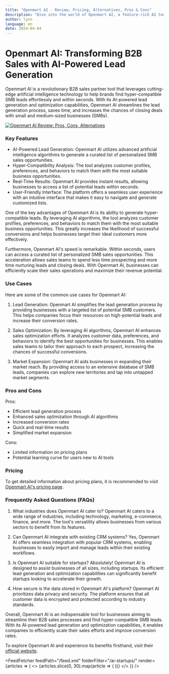```yaml
---
title: "Openmart AI - Review, Pricing, Alternatives, Pros & Cons"
description: "Dive into the world of Openmart AI, a feature-rich AI tool. Learn about its features, pricing, and how it's making an impact. Don't miss out!"
author: lynn
language: en
date: 2024-04-04
---
```


# Openmart AI: Transforming B2B Sales with AI-Powered Lead Generation
        
Openmart AI is a revolutionary B2B sales partner tool that leverages cutting-edge artificial intelligence technology to help brands find hyper-compatible SMB leads effortlessly and within seconds. With its AI-powered lead generation and optimization capabilities, Openmart AI streamlines the lead generation process, saves time, and increases the chances of closing deals with small and medium-sized businesses (SMBs).


<BlogHeader />


[![Openmart AI Review: Pros, Cons, Alternatives](/ai-startups/openmart-ai.png)](https://www.openmart.ai/)



### Key Features

- AI-Powered Lead Generation: Openmart AI utilizes advanced artificial intelligence algorithms to generate a curated list of personalized SMB sales opportunities.
- Hyper-Compatibility Analysis: The tool analyzes customer profiles, preferences, and behaviors to match them with the most suitable business opportunities.
- Real-Time Results: Openmart AI provides instant results, allowing businesses to access a list of potential leads within seconds.
- User-Friendly Interface: The platform offers a seamless user experience with an intuitive interface that makes it easy to navigate and generate customized lists.

One of the key advantages of Openmart AI is its ability to generate hyper-compatible leads. By leveraging AI algorithms, the tool analyzes customer profiles, preferences, and behaviors to match them with the most suitable business opportunities. This greatly increases the likelihood of successful conversions and helps businesses target their ideal customers more effectively.

Furthermore, Openmart AI's speed is remarkable. Within seconds, users can access a curated list of personalized SMB sales opportunities. This acceleration allows sales teams to spend less time prospecting and more time nurturing leads and closing deals. With Openmart AI, businesses can efficiently scale their sales operations and maximize their revenue potential.

### Use Cases

Here are some of the common use cases for Openmart AI:

1. Lead Generation: Openmart AI simplifies the lead generation process by providing businesses with a targeted list of potential SMB customers. This helps companies focus their resources on high-potential leads and increase their conversion rates.

2. Sales Optimization: By leveraging AI algorithms, Openmart AI enhances sales optimization efforts. It analyzes customer data, preferences, and behaviors to identify the best opportunities for businesses. This enables sales teams to tailor their approach to each prospect, increasing the chances of successful conversions.

3. Market Expansion: Openmart AI aids businesses in expanding their market reach. By providing access to an extensive database of SMB leads, companies can explore new territories and tap into untapped market segments.

### Pros and Cons

Pros:
- Efficient lead generation process
- Enhanced sales optimization through AI algorithms
- Increased conversion rates
- Quick and real-time results
- Simplified market expansion

Cons:
- Limited information on pricing plans
- Potential learning curve for users new to AI tools

### Pricing

To get detailed information about pricing plans, it is recommended to visit [Openmart AI's pricing page](https://www.openmart.ai/pricing).

### Frequently Asked Questions (FAQs)

1. What industries does Openmart AI cater to?
Openmart AI caters to a wide range of industries, including technology, marketing, e-commerce, finance, and more. The tool's versatility allows businesses from various sectors to benefit from its features.

2. Can Openmart AI integrate with existing CRM systems?
Yes, Openmart AI offers seamless integration with popular CRM systems, enabling businesses to easily import and manage leads within their existing workflows.

3. Is Openmart AI suitable for startups?
Absolutely! Openmart AI is designed to assist businesses of all sizes, including startups. Its efficient lead generation and optimization capabilities can significantly benefit startups looking to accelerate their growth.

4. How secure is the data stored in Openmart AI's platform?
Openmart AI prioritizes data privacy and security. The platform ensures that all customer data is encrypted and protected according to industry standards.

Overall, Openmart AI is an indispensable tool for businesses aiming to streamline their B2B sales processes and find hyper-compatible SMB leads. With its AI-powered lead generation and optimization capabilities, it enables companies to efficiently scale their sales efforts and improve conversion rates.

To explore Openmart AI and experience its benefits firsthand, visit their [official website](https://www.openmart.ai/).


<AdComponent />


<FeedFetcher feedPath="/feed.xml" folderFilter="/ai-startups/" render={articles => (
    <>
        <Cards>
            {articles.slice(0, 30).map(article => (
                <Card key={article.link} title={article.title} href={article.link} />
            ))}
        </Cards>
    </>
)} />

